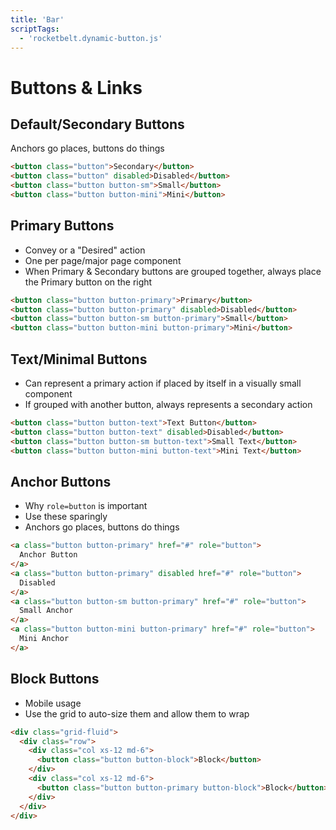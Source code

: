 ```yaml
---
title: 'Bar'
scriptTags:
  - 'rocketbelt.dynamic-button.js'
---
```


# Buttons & Links

## Default/Secondary Buttons
Anchors go places, buttons do things

```html
<button class="button">Secondary</button>
<button class="button" disabled>Disabled</button>
<button class="button button-sm">Small</button>
<button class="button button-mini">Mini</button>
```

## Primary Buttons
* Convey or a "Desired" action
* One per page/major page component
* When Primary & Secondary buttons are grouped together, always place the Primary button on the right

```html
<button class="button button-primary">Primary</button>
<button class="button button-primary" disabled>Disabled</button>
<button class="button button-sm button-primary">Small</button>
<button class="button button-mini button-primary">Mini</button>
```

## Text/Minimal Buttons
* Can represent a primary action if placed by itself in a visually small component
* If grouped with another button, always represents a secondary action

```html
<button class="button button-text">Text Button</button>
<button class="button button-text" disabled>Disabled</button>
<button class="button button-sm button-text">Small Text</button>
<button class="button button-mini button-text">Mini Text</button>
```

## Anchor Buttons
* Why `role=button` is important
* Use these sparingly
* Anchors go places, buttons do things

```html
<a class="button button-primary" href="#" role="button">
  Anchor Button
</a>
<a class="button button-primary" disabled href="#" role="button">
  Disabled
</a>
<a class="button button-sm button-primary" href="#" role="button">
  Small Anchor
</a>
<a class="button button-mini button-primary" href="#" role="button">
  Mini Anchor
</a>
```

## Block Buttons
* Mobile usage
* Use the grid to auto-size them and allow them to wrap

```html
<div class="grid-fluid">
  <div class="row">
    <div class="col xs-12 md-6">
      <button class="button button-block">Block</button>
    </div>
    <div class="col xs-12 md-6">
      <button class="button button-primary button-block">Block</button>
    </div>
  </div>
</div>
```
<!--
### Script Test
```js run-on-load code-only
console.log('Hello from runOnLoad');
``` -->
